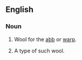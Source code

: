{{also|abb-wool}}
==English==

===Noun===
{{en-noun|head=[[abb]] [[wool]]|abb wools|-}}

# {{context|uncountable}} Wool for the [[abb]] or [[warp]].
# {{context|countable}} A type of such wool.